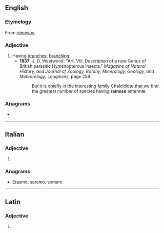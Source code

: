 ==English==

===Etymology===
From {{etyl|la|en}} ''[[ramosus|rāmōsus]]''.

===Adjective===
{{en-adj}}

# Having [[branch]]es; [[branching]]
#* '''1837'''. J. O. Westwood. "Art. VIII. Description of a new Genus of British parasitic Hymenopterous Insects." ''Magazine of Natural History, and Journal of Zoology, Botany, Mineralogy, Geology, and Meteorology''. Longmans, page 258
#*: But it is chiefly in the interesting family Chalcídidæ that we find the greatest number of species having '''ramose''' antennæ.

===Anagrams===
* {{anagrams|en|Eramos|Somera|ameros|seroma}}

----

==Italian==

===Adjective===
{{head|it|adjective form|g=f-p}}

# {{feminine plural of|ramoso|lang=it}}

===Anagrams===
* [[Erasmo#Italian|Erasmo]], [[saremo#Italian|saremo]], [[somare#Italian|somare]]

----

==Latin==

===Adjective===
{{la-adj-form|rāmōse}}

# {{inflection of|rāmōsus||voc|m|s|lang=la}}